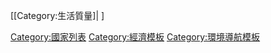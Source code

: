 {{Navbox
|name    = 各國生活品質指標列表
|title   = 各國[[生活品質]]相關統計、指標列表
|state   = {{{state|autocollapse}}}
|bodyclass = hlist

|group1 = 通用
|list1 =
*[[世界快樂報告]]
*[[快樂星球指數]]
*[[人類發展指數]]
**[[人類發展指數列表|列表]]
**[[不平等调整后人类发展指数列表|不平等调整后]]
*[[全球繁榮指數]]
*[[優良國家指數]]
*[[生活滿意度指數]]
*[[最佳出生地指數]]

|group2 = 經濟
|list2 =
*[[各國淨得工資列表|淨得工資]]
*{{le|各国工作安全|List of countries by job security|工作安全}}
*[[各國長期失業率列表|長期失業率]]
*[[國家住宅自有率列表|住宅自有率]]
*[[各国房价收入比列表|房价收入比]]
*[[各國智慧型手機普及率列表|智慧型手機持有率]]

|group3 = 環境
|list3 =
*[[各国生态足迹列表|生態足跡]]
*[[環境績效指數]]
*{{le|環境脆弱指數|Environmental Vulnerability Index}}
*[[各国自然灾害风险指数列表|自然災害風險]]

|group4 = 健康
|list4  =
*[[各國癌變率列表|癌變率]]
*[[各國醫療衛生成果列表|醫療服務品質]]
*{{le|各國政府醫療支助列表|List of countries by health expenditure covered by government}}
*[[各國病床數列表|病床數]]
*[[各國非傳染性疾病死亡風險列表|非傳染性疾病死亡風險]]
*[[各國自殺率列表|自殺率]]

|group5 = 社會政治
|list5  =
*{{le|對少數民族的歧視與暴力|List of countries by discrimination and violence against minorities}}
*{{le|政府透明度|List of countries by consultation on rule-making}}
*{{le|全球奴隸指數|Global Slavery Index}}
*[[全球恐怖主義指數]]
*[[各国社会进步指数列表|社會進步指數]]

|below   = 參見：[[國家相關列表]]

}}<noinclude>
{{collapsible option}}
[[Category:國家列表]]
[[Category:經濟模板]]
[[Category:環境導航模板]]
[[Category:生活質量]| ]
</noinclude>